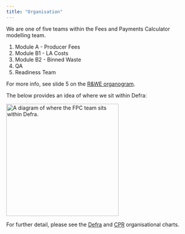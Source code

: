 ```yaml
---
title: "Organisation"
---
```


We are one of five teams within the Fees and Payments Calculator modelling team.

1.  Module A - Producer Fees
2.  Module B1 - LA Costs
3.  Module B2 - Binned Waste
4.  QA
5.  Readiness Team

For more info, see slide 5 on the [R&WE organogram](https://defra.sharepoint.com/:p:/t/Team419/ET9BduVb5n1KoY1MRh_HzIgBpMcze0Na0iz3Zdlg0Xnljw?e=BgFqbk&CID=400146ED-B571-496F-BA2F-ED9010488AF3&wdLOR=c7120BEFD-55C0-4AC6-B916-B17122625B69).

The below provides an idea of where we sit within Defra:

<img src="assets/fpc_org.png" alt="A diagram of where the FPC team sits within Defra." width="300"/>

For further detail, please see the [Defra](https://defra.sharepoint.com/sites/Defraintranet/SitePages/Organisational-chart.aspx) and [CPR](https://defra.sharepoint.com/teams/Team1478/Central%20PMO/Forms/AllItems.aspx?csf=1&web=1&e=40pAnJ&cid=6748e449%2Da960%2D4705%2D9694%2D022465844f7d&RootFolder=%2Fteams%2FTeam1478%2FCentral%20PMO%2F06%2E%20Resourcing%2F03%2E%20Resource%20%26%20Waste%20People%20%26%20Resourcing%2F1%2E%20Org%20Charts&FolderCTID=0x012000A44110381EB3CB4C816BD7BB43BEA974&OR=Teams%2DHL&CT=1692001571358&clickparams=eyJBcHBOYW1lIjoiVGVhbXMtRGVza3RvcCIsIkFwcFZlcnNpb24iOiIyNy8yMzA3MDMwNzMzMCIsIkhhc0ZlZGVyYXRlZFVzZXIiOmZhbHNlfQ%3D%3D) organisational charts.
